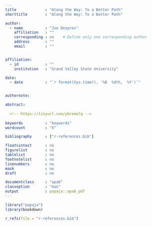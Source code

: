 ```yaml
---
title             : "Along the Way: To a Better Path"
shorttitle        : "Along the Way: To a Better Path"

author: 
  - name          : "Joe Despres"
    affiliation   : ""
    corresponding : no    # Define only one corresponding author
    address       : ""
    email         : ""


affiliation:
  - id            : ""
    institution   : "Grand Valley State University"

date:
  - date          : "`r format(Sys.time(), '%B  %dth,  %Y')`"


authornote:

abstract:
  
  <!-- https://tinyurl.com/ybremelq -->
  
keywords          : "keywords"
wordcount         : "X"

bibliography      : ["r-references.bib"]

floatsintext      : no
figurelist        : no
tablelist         : no
footnotelist      : no
linenumbers       : no
mask              : no
draft             : no

documentclass     : "apa6"
classoption       : "man"
output            : papaja::apa6_pdf
---
```

```r
library("papaja")
library(bookdown)
```


\newpage


```r
r_refs(file = "r-references.bib")
```

\begingroup
\setlength{\parindent}{-0.5in}
\setlength{\leftskip}{0.5in}

<div id="refs" custom-style="Bibliography"></div>
\endgroup


